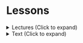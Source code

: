 
# Lessons


<details>
    <summary>Lectures (Click to expand)</summary>
1. Introduction [pdf]("Lecture 1.ppt.pdf") [ppt](/lessons/lectures/Lecture_1.ppt)
    
    more coming soon

</details>

<details>
    <summary>Text (Click to expand)</summary>

coming soon

</details>
